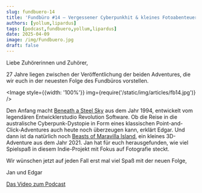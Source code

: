 ```yaml
---
slug: fundbuero-14
title: 'Fundbüro #14 – Vergessener Cyberpunkhit & kleines Fotoabenteuer'
authors: [yollum,lipardus]
tags: [podcast,fundbuero,yollum,lipardus]
date: 2025-04-09
image: /img/Fundbuero.jpg
draft: false
---
```



Liebe Zuhörerinnen und Zuhörer,

27 Jahre liegen zwischen der Veröffentlichung der beiden Adventures, die wir euch in der neuesten Folge des Fundbüros vorstellen.

<Image style={{width: '100%'}} img={require('/static/img/articles/fb14.jpg')} />

<!--truncate-->

Den Anfang macht [Beneath a Steel Sky](https://www.mobygames.com/game/386/beneath-a-steel-sky/) aus dem Jahr 1994, entwickelt vom legendären Entwicklerstudio Revolution Software. Ob die Reise in die australische Cyberpunk-Dystopie in Form eines klassischen Point-and-Click-Adventures auch heute noch überzeugen kann, erklärt Edgar. Und dann ist da natürlich noch [Beasts of Maravilla Island](https://www.mobygames.com/game/166317/beasts-of-maravilla-island/), ein kleines 3D-Adventure aus dem Jahr 2021. Jan hat für euch herausgefunden, wie viel Spielspaß in diesem Indie-Projekt mit Fokus auf Fotografie steckt.

Wir wünschen jetzt auf jeden Fall erst mal viel Spaß mit der neuen Folge,

Jan und Edgar

[Das Video zum Podcast](https://youtu.be/dcZSZHoIQtI)

<ReactPlayer
    width="100%"
    height="50px"
    controls
    url='https://m10z.picnotes.de/Fundbuero/Fundbuero_014.mp3'
/>
